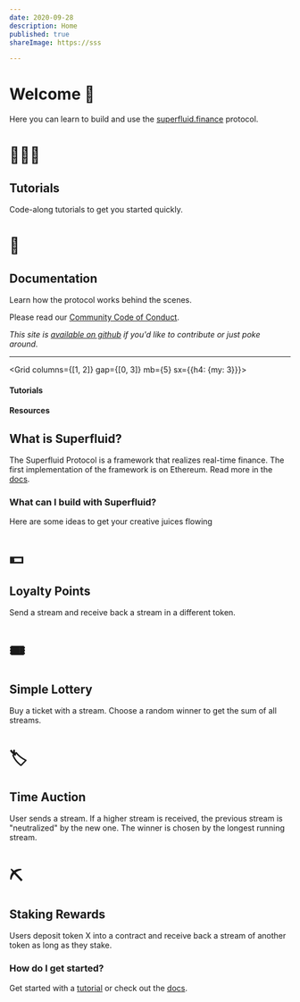 ```yaml
---
date: 2020-09-28
description: Home
published: true
shareImage: https://sss

---
```

# Welcome 👋

Here you can learn to build and use the [superfluid.finance](https://superfluid.finance) protocol.

<Grid columns={1}  gap={0} mb="5">
<Card href="/tutorials" variant="primary" >

# 👩🏼‍🏫

<div>

## Tutorials

Code-along tutorials to get you started quickly.

</div>
</Card>

<Card href="/docs" variant="primary">

# ‍📖

<div>

## Documentation

Learn how the protocol works behind the scenes.

</div>
</Card>
</Grid>

Please read our [Community Code of Conduct](/code-of-conduct/).

_This site is_ [_available on github_](https://github.com/superfluid-finance/superfluid-protocol-docs) _if you'd like to contribute or just poke around._

***

<Grid columns={\[1, 2\]} gap={\[0, 3\]} mb={5}  sx={{h4: {my: 3}}}>
<div>

#### Tutorials

<Card
href="/tutorials/create-a-flow"
children="🔀 Create a Superfluid Flow"
variant="secondary"
/>
<Card
href="/tutorials/instant-distribution"
children="💰 Perform an Instant Distribution"
variant="secondary"
/>
</div>
<div>

#### Resources

<Card
href="/code-of-conduct"
children="Community Code of Conduct"
variant="secondary"
/>
<Card
href="https://discord.gg/qKgxvzr"
children="👾 Discord Community"
variant="secondary"
/>
</div>
</Grid>

## What is Superfluid?

The Superfluid Protocol is a framework that realizes real-time finance. The first implementation of the framework is on Ethereum. Read more in the [docs](https://docs.superfluid.finance/docs).

### What can I build with Superfluid?

Here are some ideas to get your creative juices flowing

<Grid gap={0} columns={2}>

<Card variant="primary" >

# 💵

<div>

## Loyalty Points

Send a stream and receive back a stream in a different token.
</div>
</Card>

<Card variant="primary" >

# 🎟

<div>

## Simple Lottery

Buy a ticket with a stream. Choose a random winner to get the sum of all streams.
</div>
</Card>

<Card variant="primary" >

# 🏷

<div>

## Time Auction

User sends a stream. If a higher stream is received, the previous stream is "neutralized" by the new one. The winner is chosen by the longest running stream.
</div>
</Card>

<Card variant="primary" >

# ⛏

<div>

## Staking Rewards

Users deposit token X into a contract and receive back a stream of another token as long as they stake.
</div>
</Card>
</Grid>

### How do I get started?

Get started with a [tutorial](/tutorials) or check out the [docs](/docs/introduction).